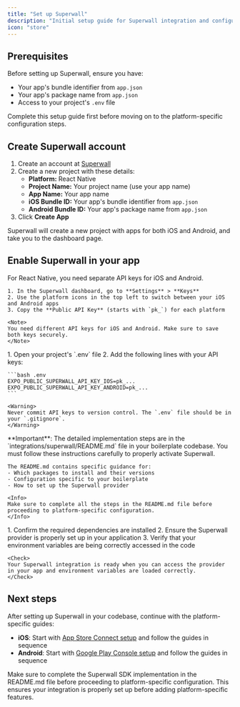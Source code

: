 ```yaml
---
title: "Set up Superwall"
description: "Initial setup guide for Superwall integration and configuration"
icon: "store"
---
```


## Prerequisites

Before setting up Superwall, ensure you have:
- Your app's bundle identifier from `app.json`
- Your app's package name from `app.json`
- Access to your project's `.env` file

<Info>
Complete this setup guide first before moving on to the platform-specific configuration steps.
</Info>

## Create Superwall account

1. Create an account at [Superwall](https://superwall.com/)
2. Create a new project with these details:
   - **Platform:** React Native
   - **Project Name:** Your project name (use your app name)
   - **App Name:** Your app name
   - **iOS Bundle ID:** Your app's bundle identifier from `app.json`
   - **Android Bundle ID:** Your app's package name from `app.json`
3. Click **Create App**

<Check>
Superwall will create a new project with apps for both iOS and Android, and take you to the dashboard page.
</Check>

## Enable Superwall in your app

<Steps>
  <Step title="Find your API keys">
    For React Native, you need separate API keys for iOS and Android.
    
    1. In the Superwall dashboard, go to **Settings** > **Keys**
    2. Use the platform icons in the top left to switch between your iOS and Android apps
    3. Copy the **Public API Key** (starts with `pk_`) for each platform
    
    <Note>
    You need different API keys for iOS and Android. Make sure to save both keys securely.
    </Note>
  </Step>

  <Step title="Add API keys to environment variables">
    1. Open your project's `.env` file
    2. Add the following lines with your API keys:
    
    ```bash .env
    EXPO_PUBLIC_SUPERWALL_API_KEY_IOS=pk_...
    EXPO_PUBLIC_SUPERWALL_API_KEY_ANDROID=pk_...
    ```
    
    <Warning>
    Never commit API keys to version control. The `.env` file should be in your `.gitignore`.
    </Warning>
  </Step>

  <Step title="Implement Superwall SDK">
    <Warning>
    **Important**: The detailed implementation steps are in the `integrations/superwall/README.md` file in your boilerplate codebase. You must follow these instructions carefully to properly activate Superwall.
    </Warning>
    
    The README.md contains specific guidance for:
    - Which packages to install and their versions
    - Configuration specific to your boilerplate
    - How to set up the Superwall provider
    
    <Info>
    Make sure to complete all the steps in the README.md file before proceeding to platform-specific configuration.
    </Info>
  </Step>
  
  <Step title="Verify basic setup">
    1. Confirm the required dependencies are installed
    2. Ensure the Superwall provider is properly set up in your application
    3. Verify that your environment variables are being correctly accessed in the code
    
    <Check>
    Your Superwall integration is ready when you can access the provider in your app and environment variables are loaded correctly.
    </Check>
  </Step>
</Steps>

## Next steps

After setting up Superwall in your codebase, continue with the platform-specific guides:

- **iOS**: Start with [App Store Connect setup](./app-store-connect-setup) and follow the guides in sequence
- **Android**: Start with [Google Play Console setup](./google-play-console-setup) and follow the guides in sequence

<Tip>
Make sure to complete the Superwall SDK implementation in the README.md file before proceeding to platform-specific configuration. This ensures your integration is properly set up before adding platform-specific features.
</Tip>
